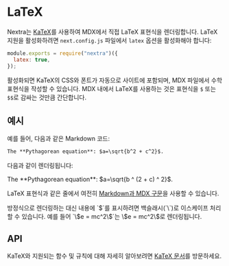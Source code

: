 # LaTeX

Nextra는 [KaTeX](https://katex.org/)를 사용하여 MDX에서 직접 LaTeX 표현식을 렌더링합니다.
LaTeX 지원을 활성화하려면 `next.config.js` 파일에서 `latex` 옵션을 활성화해야 합니다:

```js filename="next.config.js"
module.exports = require("nextra")({
  latex: true,
});
```

활성화되면 KaTeX의 CSS와 폰트가 자동으로 사이트에 포함되며, MDX 파일에서 수학 표현식을 작성할 수 있습니다. MDX 내에서 LaTeX를 사용하는 것은 표현식을 `$` 또는 `$$`로 감싸는 것만큼 간단합니다.

## 예시

예를 들어, 다음과 같은 Markdown 코드:

```md filename="page.mdx"
The **Pythagorean equation**: $a=\sqrt{b^2 + c^2}$.
```

다음과 같이 렌더링됩니다:

<div className="mt-6 rounded-xl border border-gray-200 p-4 dark:border-gray-900">
  The **Pythagorean equation**: $a=\sqrt{b ^ (2 + c) ^ 2}$.
</div>

LaTeX 표현식과 같은 줄에서 여전히 [Markdown과 MDX 구문](../markdown)을 사용할 수 있습니다.


<Callout>
  방정식으로 렌더링하는 대신 내용에 `$`를 표시하려면 백슬래시(`\`)로 이스케이프
  처리할 수 있습니다. 예를 들어 `\$e = mc^2\$`는 \$e = mc^2\$로 렌더링됩니다.
</Callout>

## API

KaTeX와 지원되는 함수 및 규칙에 대해 자세히 알아보려면 [KaTeX 문서](https://katex.org/docs/supported.html)를 방문하세요.

